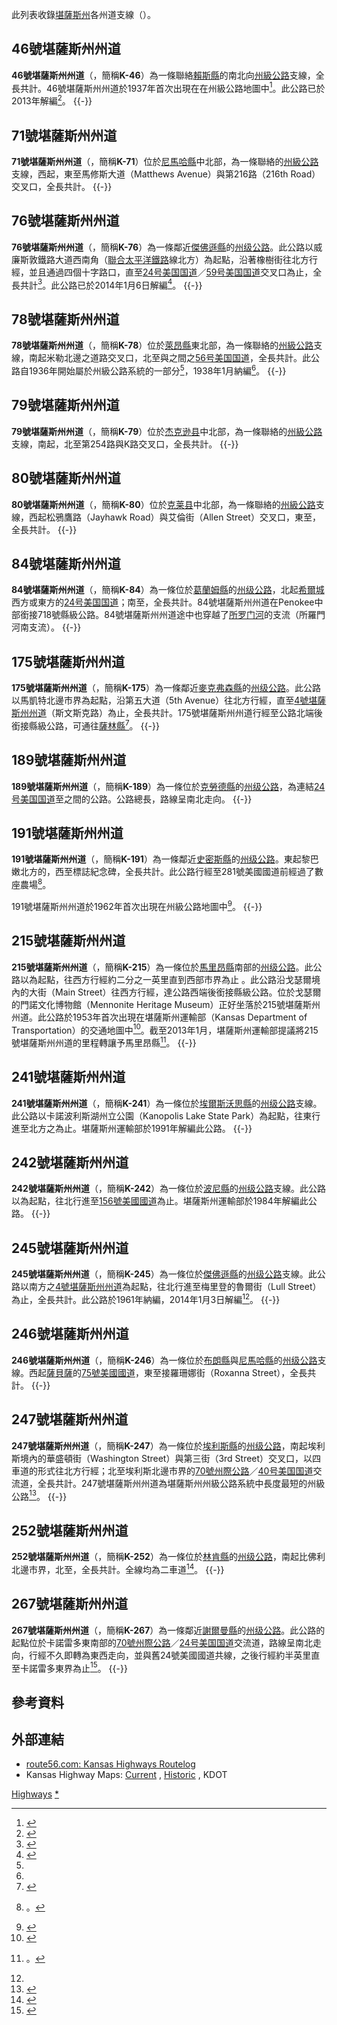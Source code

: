 {{noteTA
|G1=USState
}}
此列表收錄[[堪薩斯州|堪薩斯州]]各州道支線（{{lang|en|spur}}）。

==46號堪薩斯州州道==
{{Infobox road2
|state=KS
|type=KS
|route=46
|established=1937年
|decommissioned=2013年
|length_mi=1.315
|length_ref={{R|PMIS}}
|location=[[賴斯縣_(堪薩斯州)|賴斯縣]]{{le|小里弗 (堪薩斯州)|Little River, Kansas|小里弗}}
}}

'''46號堪薩斯州州道'''（{{lang-en|Kansas State Highway 46}}，簡稱'''K-46'''）為一條聯絡[[賴斯縣_(堪薩斯州)|賴斯縣]]{{le|小里弗 (堪薩斯州)|Little River, Kansas|小里弗}}的南北向[[州級公路|州級公路]]支線，全長共計{{convert|1.315|mi|km}}。46號堪薩斯州州道於1937年首次出現在在州級公路地圖中<ref>{{Cite map | publisher = Kansas Department of Transportation | title = Official State Transportation Map | url = http://www.ksdot.org/burtransplan/maps/HistoricStateMaps/1937Mapside.pdf | edition = 1937 | accessdate = 2008-05-14 | archive-date = 2019-02-19 | archive-url = https://web.archive.org/web/20190219073140/http://www.ksdot.org/burtransplan/maps/HistoricStateMaps/1937Mapside.pdf | dead-url = no }}</ref>。此公路已於2013年解編<ref>{{Cite web|url = http://dmsweb.ksdot.org/AppNetProd/docpop/pdfpop.aspx?KT142_0_0_0=003827808&clienttype=html&doctypeid=114|title = K-46 removal|date = |accessdate = |website = |publisher = KDOT|last = |first = |archive-date = 2017-12-22|archive-url = https://web.archive.org/web/20171222163955/https://dmsweb.ksdot.org/AppNetProd/docpop/pdfpop.aspx?KT142_0_0_0=003827808&clienttype=html&doctypeid=114|dead-url = no}}</ref>。
{{-}}

==71號堪薩斯州州道==
{{Infobox road2
|state=KS
|type=K
|route=71
|length_mi=4.581
|length_ref={{R|PMIS}}
|length_round=3
|location=[[尼馬哈縣_(堪薩斯州)|尼馬哈縣]]{{le|伯恩 (堪薩斯州)|Bern, Kansas|伯恩}}
|formed=
|deleted=
}}

'''71號堪薩斯州州道'''（{{lang-en|Kansas State Highway 71}}，簡稱'''K-71'''）位於[[尼馬哈縣_(堪薩斯州)|尼馬哈縣]]中北部，為一條聯絡{{le|伯恩 (堪薩斯州)|Bern, Kansas|伯恩}}的[[州級公路|州級公路]]支線，西起{{le|63號堪薩斯州州道|K-63 (Kansas highway)}}，東至馬修斯大道（Matthews Avenue）與第216路（216th Road）交叉口，全長共計{{convert|4.581|mi|km}}{{R|PMIS}}{{R|County Maps}}。
{{-}}

==76號堪薩斯州州道==
{{infobox road2
|state=KS
|type=KS
|route=76
|location=[[傑佛遜縣_(堪薩斯州)|傑佛遜縣]]{{le|威廉斯敦 (堪薩斯州)|Williamstown, Kansas|威廉斯敦}}
|length_mi=0.325
|length_ref=<ref name="Google Maps K-76"/>
|length_round=1
|formed=
|deleted=2014年1月6日
}}

'''76號堪薩斯州州道'''（{{lang-en|Kansas State Highway 76}}，簡稱'''K-76'''）為一條鄰近[[傑佛遜縣_(堪薩斯州)|傑佛遜縣]]{{le|威廉斯敦 (堪薩斯州)|Williamstown, Kansas|威廉斯敦}}的[[州级公路|州级公路]]。此公路以威廉斯敦鐵路大道西南角（[[聯合太平洋鐵路|聯合太平洋鐵路]]線北方）為起點，沿著橡樹街往北方行經，並且通過四個十字路口，直至[[24号美国国道|24号美国国道]]／[[59号美国国道|59号美国国道]]交叉口為止，全長共計{{convert|0.325|mi|km}}<ref name="Google Maps K-76">{{google maps|url=https://maps.google.com/maps?saddr=KS-76+N%2FOak+St&daddr=KS-76+N%2FOak+St&hl=en&ll=39.063848,-95.333948&spn=0.016161,0.042014&sll=39.066981,-95.332704&sspn=0.015094,0.042014&geocode=FWoJVAIdXFBR-g%3BFewaVAIdRVNR-g&t=h&mra=ls&z=15|title=Overview of K-76|accessdate=2012-12-28}}</ref>。此公路已於2014年1月6日解編<ref name=K-76>{{cite web|url=http://idmweb.ksdot.org/publiclib/publicdoc.asp?ID=003831438:1|title=Resolution to Withdraw K-76 in Jefferson County, Kansas|publisher=Kansas Department of Transportation|date=2014-01-03|accessdate=2014-01-29}}{{dead link|date=2018年5月 |bot=InternetArchiveBot |fix-attempted=yes }}</ref>。
{{-}}

==78號堪薩斯州州道==
{{Infobox road2
|state=KS
|type=KS
|route=78
|location=[[萊昂縣_(堪薩斯州)|萊昂縣]]{{le|米勒 (堪薩斯州)|Miller, Kansas|米勒}}
|length_mi=1.057
|length_ref={{R|PMIS}}
|length_round=3
|formed={{circa|1938}}
|deleted=
}}

'''78號堪薩斯州州道'''（{{lang-en|Kansas State Highway 78}}，簡稱'''K-78'''）位於[[萊昂縣_(堪薩斯州)|萊昂縣]]東北部，為一條聯絡{{le|米勒 (堪薩斯州)|Miller, Kansas|米勒}}的[[州級公路|州級公路]]支線{{R|PMIS}}{{R|County Maps}}，南起米勒北邊之道路交叉口，北至{{le|阿德邁爾 (堪薩斯州)|Admire, Kansas|阿德邁爾}}與{{le|歐塞奇城 (堪薩斯州)|Osage City, Kansas|歐塞奇城}}之間之[[56号美国国道|56号美国国道]]，全長共計{{convert|1.057|mi|km}}{{R|County Maps}}。此公路自1936年開始屬於州級公路系統的一部分<ref name="1936 map"/>，1938年1月納編<ref name="Jan 1938 map"/>。
{{-}}

==79號堪薩斯州州道==
{{Infobox road2
|state=KS
|type=K
|route=79
|length_mi=3.561
|length_ref={{R|PMIS}}
|length_round=3
|location=[[杰克逊县_(堪萨斯州)|杰克逊县]]{{le|瑟克爾維爾 (堪薩斯州)|Circleville, Kansas|瑟克爾維爾}}
|formed=
|deleted=
}}

'''79號堪薩斯州州道'''（{{lang-en|Kansas State Highway 79}}，簡稱'''K-79'''）位於[[杰克逊县_(堪萨斯州)|杰克逊县]]中北部，為一條聯絡{{le|瑟克爾維爾 (堪薩斯州)|Circleville, Kansas|瑟克爾維爾}}的[[州級公路|州級公路]]支線，南起{{le|16號堪薩斯州州道|K-16 (Kansas highway)}}，北至第254路與K路交叉口，全長共計{{convert|3.561|mi|km}}{{R|PMIS}}{{R|County Maps}}。
{{-}}

==80號堪薩斯州州道==
{{Infobox road2
|state=KS
|type=K
|route=80
|length_mi=3.816
|length_ref={{R|PMIS}}
|length_round=3
|location=[[克莱县_(堪萨斯州)|克莱县]]{{le|摩根維爾 (堪薩斯州)|Morganville, Kansas|摩根維爾}}
|formed=
|deleted=
}}

'''80號堪薩斯州州道'''（{{lang-en|Kansas State Highway 80}}，簡稱'''K-80'''）位於[[克莱县_(堪萨斯州)|克莱县]]中北部，為一條聯絡{{le|摩根維爾 (堪薩斯州)|Morganville, Kansas|摩根維爾}}的[[州級公路|州級公路]]支線，西起松鴉鷹路（Jayhawk Road）與艾倫街（Allen Street）交叉口，東至{{le|15號堪薩斯州州道|K-15 (Kansas highway)}}，全長共計{{convert|3.816|mi|km}}{{R|PMIS}}{{R|County Maps}}。
{{-}}

==84號堪薩斯州州道==
{{infobox road2
|state=KS
|type=K
|route=84
|location=[[葛蘭姆縣_(堪薩斯州)|葛蘭姆縣]]{{le|佩諾基 (堪薩斯州)|Penokee, Kansas|佩諾基}}
|length_mi=0.881
|length_ref={{R|PMIS}}
}}

'''84號堪薩斯州州道'''（{{lang-en|Kansas State Highway 84}}，簡稱'''K-84'''）為一條位於[[葛蘭姆縣_(堪薩斯州)|葛蘭姆縣]]的[[州级公路|州级公路]]，北起[[希爾城_(堪薩斯州)|希爾城]]西方{{convert|6|mi|km}}或{{le|霍克西 (堪薩斯州)|Hoxie, Kansas|霍克西}}東方{{convert|24.5|mi|km}}的[[24号美国国道|24号美国国道]]；南至{{le|佩諾基 (堪薩斯州)|Penokee, Kansas|佩諾基}}，全長共計{{convert|0.881|mi|km}}。84號堪薩斯州州道在Penokee中部銜接718號縣級公路。84號堪薩斯州州道途中也穿越了[[所罗门河|所罗门河]]的支流{{le|所羅門南河|South Fork Solomon River}}（所羅門河南支流）。
{{-}}

==175號堪薩斯州州道==
{{infobox road2
|state=KS
|type=KS
|route=175
|location=[[麥克弗森縣_(堪薩斯州)|麥克弗森縣]]{{le|馬凱特 (堪薩斯州)|Marquette, Kansas|馬凱特}}
|length_mi=0.500
|length_ref={{R|PMIS}}
|length_round=3
|formed=
|deleted=不明
}}

'''175號堪薩斯州州道'''（{{lang-en|Kansas State Highway 175}}，簡稱'''K-175'''）為一條鄰近[[麥克弗森縣_(堪薩斯州)|麥克弗森縣]]{{le|馬凱特 (堪薩斯州)|Marquette, Kansas|馬凱特}}的[[州级公路|州级公路]]。此公路以馬凱特北邊市界為起點，沿第五大道（5th Avenue）往北方行經，直至[[4號堪薩斯州州道|4號堪薩斯州州道]]（斯文斯克路）為止，全長共計{{convert|0.500|mi|km}}。175號堪薩斯州州道行經至公路北端後銜接縣級公路，可通往[[薩林縣_(堪薩斯州)|薩林縣]]{{R|PMIS}}<ref name="Google Maps K-175">{{google maps|url=https://maps.google.com/maps?saddr=Swedonia+St&daddr=KS-175+N%2F5th+Ave&hl=en&ll=38.561892,-97.835526&spn=0.016409,0.042272&sll=38.558964,-97.832404&sspn=0.004103,0.010568&geocode=FbFcTAIdHzEr-g%3BFdp3TAIdLDEr-g&t=h&mra=ls&z=15|title=overview of K-175|accessdate=2012-09-23}}</ref>。
{{-}}

==189號堪薩斯州州道==
{{Infobox road2
|state=KS
|type=KS
|route=189
|length_mi=0.915
|length_ref={{R|PMIS}}
|location=[[克勞德縣_(堪薩斯州)|克勞德縣]]{{le|米爾頓韋爾 (堪薩斯州)|Miltonvale, Kansas|米爾頓韋爾}}
}}

'''189號堪薩斯州州道'''（{{lang-en|Kansas State Highway 189}}，簡稱'''K-189'''）為一條位於[[克勞德縣_(堪薩斯州)|克勞德縣]]的[[州级公路|州级公路]]，為連結[[24号美国国道|24号美国国道]]至{{le|米爾頓韋爾 (堪薩斯州)|Miltonvale, Kansas|米爾頓韋爾}}之間的公路。公路總長{{convert|0.915|mi|km}}，路線呈南北走向。
{{-}}

==191號堪薩斯州州道==
{{Infobox road2
|state=KS
|type=KS
|route=191
|formed=1962年
|length_mi=0.999
|length_ref={{R|PMIS}}
|location=[[史密斯縣_(堪薩斯州)|史密斯縣]]
}}

'''191號堪薩斯州州道'''（{{lang-en|Kansas State Highway 191}}，簡稱'''K-191'''）為一條鄰近[[史密斯縣_(堪薩斯州)|史密斯縣]]{{le|黎巴嫩 (堪薩斯州)|Lebanon, Kansas|黎巴嫩}}的[[州级公路|州级公路]]。東起黎巴嫩北方的{{le|281號美國國道|U.S. Route 281}}，西至{{le|美國本土地理中心|Geographic Center of the Contiguous United States|美國48州地理中心點}}標誌紀念碑，全長共計{{convert|0.999|mi|km}}。此公路行經至281號美國國道前經過了數座農場<ref>{{bing maps|url=http://www.bing.com/maps/#JmNwPXFuNDZwMTZzazd4eiZsdmw9MTUmZGlyPTAmc3R5PWImcnRwPXBvcy4zOS44MjgxOTE1MDc0MDY2NjVfLTk4LjU2MDQ0MTU1NjcwNTk3X25lYXIlMjBTUi0xOTElMkMlMjBMZWJhbm9uJTJDJTIwS1MlMjA2Njk1Ml9fX2FffnBvcy4zOS44MjgxNTU4MDAwNDM4NzRfLTk4LjU3OTI4MTM5MjgyNjRfX19fYV8mbW9kZT1EJnJ0b3A9MH4wfjB+|title=K-191|accessdate=2011-02-26}}。</ref>。

191號堪薩斯州州道於1962年首次出現在州級公路地圖中<ref>{{Cite map | publisher = Kansas Department of Transportation | title = Official State Transportation Map | url = http://www.ksdot.org/burtransplan/maps/HistoricStateMaps/1962Mapside.pdf | format = PDF | edition = 1962 | accessdate = 2008-05-05 | archive-date = 2016-03-04 | archive-url = https://web.archive.org/web/20160304053617/http://www.ksdot.org/burtransplan/maps/HistoricStateMaps/1962Mapside.pdf | dead-url = no }}</ref>。
{{-}}

==215號堪薩斯州州道==
{{Infobox road2
|state=KS
|type=KS
|route=215
|established=1953年
|length_mi=0.488
|length_ref={{R|PMIS}}
|location=[[馬里昂縣_(堪薩斯州)|馬里昂縣]]
}}

'''215號堪薩斯州州道'''（{{lang-en|Kansas State Highway 215}}，簡稱'''K-215'''）為一條位於[[馬里昂縣_(堪薩斯州)|馬里昂縣]]南部的[[州级公路|州级公路]]。此公路以{{le|15號堪薩斯州州道|K-15 (Kansas highway)}}為起點，往西方行經約二分之一英里直到{{le|戈瑟爾 (堪薩斯州)|Goessel, Kansas|戈瑟爾}}西部市界為止 。此公路沿戈瑟爾境內的大街（Main Street）往西方行經，達公路西端後銜接縣級公路。位於戈瑟爾的門諾文化博物館（Mennonite Heritage Museum）正好坐落於215號堪薩斯州州道。此公路於1953年首次出現在堪薩斯州運輸部（Kansas Department of Transportation）的交通地圖中<ref>{{Cite map | publisher = Kansas Department of Transportation | title = Official State Transportation Map | url = http://www.ksdot.org/burtransplan/maps/HistoricStateMaps/1953Mapside.pdf | edition = 1953 | accessdate = 2008-05-05 | archive-date = 2018-11-12 | archive-url = https://web.archive.org/web/20181112061015/http://www.ksdot.org/burtransplan/maps/HistoricStateMaps/1953Mapside.pdf | dead-url = no }}</ref>。截至2013年1月，堪薩斯州運輸部提議將215號堪薩斯州州道的里程轉讓予馬里昂縣<ref name="MCR Jan 2013">{{cite news|title=State requests county takeover|last=Stewart|first=Adam|publisher=''Marion County Record''|date=2013-01-30}}。</ref>。
{{-}}

==241號堪薩斯州州道==
{{infobox road2
|state=KS
|type=KS
|route=241
|location= 埃爾斯沃思縣[[恩派爾鎮區_(堪薩斯州埃爾斯沃思縣)|恩派爾鎮區]]
|length_mi=
|length_ref=
|length_round=
|formed=1960年
|deleted=1991年
}}

'''241號堪薩斯州州道'''（{{lang-en|Kansas State Highway 241}}，簡稱'''K-241'''）為一條位於[[埃爾斯沃思縣_(堪薩斯州)|埃爾斯沃思縣]]的[[州级公路|州级公路]]支線。此公路以卡諾波利斯湖州立公園（Kanopolis Lake State Park）為起點，往東行進至{{le|韋南戈 (堪薩斯州)|Venango, Kansas|韋南戈}}北方之{{le|241號堪薩斯州州道|K-141 (Kansas highway)}}為止。堪薩斯州運輸部於1991年解編此公路。
{{-}}

==242號堪薩斯州州道==
{{infobox road2
|state=KS
|type=KS
|route=242
|location=波尼縣[[波尼鎮區_(堪薩斯州波尼縣)|波尼鎮區]]
|length_mi=
|length_ref=
|length_round=
|formed=1962年
|deleted=1984年
}}

'''242號堪薩斯州州道'''（{{lang-en|Kansas State Highway 242}}，簡稱'''K-242'''）為一條位於[[波尼縣_(堪薩斯州)|波尼縣]]的[[州级公路|州级公路]]支線。此公路以{{le|拉恩堡國家歷史遺址|Fort Larned National Historic Site}}為起點，往北行進至[[156號美國國道|156號美國國道]]為止。堪薩斯州運輸部於1984年解編此公路。
{{-}}

==245號堪薩斯州州道==
{{infobox road2
|state=KS
|type=KS
|route=245
|location= 傑佛遜縣{{le|梅里登 (堪薩斯州)|Meriden, Kansas|梅里登}}
|length_mi=0.330
|length_ref=<ref name="K-76 K-245 Removal">{{cite web|author=Office of the Secretary of Transportation|title=Resolution to Withdraw Highways in Jefferson County|url=http://dmsweb.ksdot.org/AppNetProd/docpop/pdfpop.aspx?KT142_0_0_0=003831438&clienttype=html&doctypeid=114|publisher=Kansas Department of Transportation|date=January 3, 2014|accessdate=April 29, 2017|archive-date=2022-01-11|archive-url=https://web.archive.org/web/20220111200316/https://dmsweb.ksdot.org/AppNetProd/docpop/pdfpop.aspx?KT142_0_0_0=003831438&clienttype=html&doctypeid=114|dead-url=no}}</ref>
|length_round=
|formed=1961年
|deleted=2014年
}}

'''245號堪薩斯州州道'''（{{lang-en|Kansas State Highway 245}}，簡稱'''K-245'''）為一條位於[[傑佛遜縣_(堪薩斯州)|傑佛遜縣]]的[[州级公路|州级公路]]支線。此公路以{{le|梅里登 (堪薩斯州)|Meriden, Kansas|梅里登}}南方之[[4號堪薩斯州州道|4號堪薩斯州州道]]為起點，往北行進至梅里登的魯爾街（Lull Street）為止，全長共計{{convert|0.330|mi|km}}。此公路於1961年納編，2014年1月3日解編<ref name="K-76 K-245 Removal"/>。
{{-}}

==246號堪薩斯州州道==
{{infobox road2
|state=KS
|type=KS
|route=246
|location= [[薩貝薩_(堪薩斯州)|薩貝薩]]（[[布朗縣_(堪薩斯州)|布朗縣]]、[[尼馬哈縣_(堪薩斯州)|尼馬哈縣]]）<br/>{{le|莫里爾 (堪薩斯州)|Morill, Kansas|莫里爾}}（布朗縣）
|length_mi=5.572
|length_ref={{R|PMIS}}
|length_round=
}}

'''246號堪薩斯州州道'''（{{lang-en|Kansas State Highway 246}}，簡稱'''K-246'''）為一條位於[[布朗縣_(堪薩斯州)|布朗縣]]與[[尼馬哈縣_(堪薩斯州)|尼馬哈縣]]的[[州级公路|州级公路]]支線。西起[[薩貝薩_(堪薩斯州)|薩貝薩]]的[[75號美國國道|75號美國國道]]，東至{{le|莫里爾 (堪薩斯州)|Morill, Kansas|莫里爾}}接羅珊娜街（Roxanna Street），全長共計{{convert|5.572|mi|km}}。
{{KSinttop|length_ref={{R|PMIS}}}}
{{KSint
|county=尼馬哈縣
|county2=布朗縣
|location=薩貝薩
|mile=0.000
|road={{jct|state=KS|US|75|city1=霍爾頓|location2=[[奧本_(內布拉斯加州)|奧本]]|name1=橡實路}}
|notes=公路西端
}}
{{KSint
|county=布朗縣
|location=莫里爾
|mile=5.572
|road=羅珊娜街
|notes=公路東端
}}
{{Jctbtm}}
{{-}}

==247號堪薩斯州州道==
{{Infobox road2
|state=KS
|type=KS
|route=247
|location=[[埃利斯縣_(堪薩斯州)|埃利斯縣]]{{le|埃利斯 (堪薩斯州)|Ellis, Kansas|埃利斯}}
|length_mi=0.123
|length_ref={{R|PMIS}}
|length_round=3
|formed=
|deleted=
}}
'''247號堪薩斯州州道'''（{{lang-en|Kansas State Highway 247}}，簡稱'''K-247'''）為一條位於[[埃利斯縣_(堪薩斯州)|埃利斯縣]]{{le|埃利斯 (堪薩斯州)|Ellis, Kansas|埃利斯}}的[[州级公路|州级公路]]，南起埃利斯境內的華盛頓街（Washington Street）與第三街（3rd Street）交叉口，以四車道的形式往北方行經；北至埃利斯北邊市界的[[70號州際公路|70號州際公路]]／[[40号美国国道|40号美国国道]]交流道，全長共計{{convert|0.123|mi|km}}。247號堪薩斯州州道為堪薩斯州州級公路系統中長度最短的州級公路{{R|PMIS}}<ref name="Google Maps K-247">{{google maps|url=http://maps.google.com/maps?f=d&hl=en&geocode=11218047231791666715,38.949639,-99.560131%3B3965912113037121316,38.948341,-99.560140&saddr=38.949793,-99.560133&daddr=KS-247+%4038.948341,+-99.560140&mra=dme&mrcr=0&mrsp=0&sz=18&sll=38.949384,-99.55979&sspn=0.002854,0.00545&ie=UTF8&z=18|title=overview of K-247|accessdate=2012-09-23}}</ref>。
{{-}}

==252號堪薩斯州州道==
{{Infobox road2
|state=KS
|type=KS
|route=252
|location=[[林肯縣_(堪薩斯州)|林肯縣]]{{le|比佛利 (堪薩斯州)|Beverly, Kansas|比佛利}}
|length_mi=0.453
|length_ref={{R|PMIS}}
|length_round=3
|formed=
|deleted=
}}

'''252號堪薩斯州州道'''（{{lang-en|Kansas State Highway 252}}，簡稱'''K-252'''）為一條位於[[林肯縣_(堪薩斯州)|林肯縣]]{{le|比佛利 (堪薩斯州)|Beverly, Kansas|比佛利}}的[[州级公路|州级公路]]，南起比佛利北邊市界，北至{{le|18號堪薩斯州州道|K-18 (Kansas highway)}}，全長共計{{convert|0.453|mi|km}}。全線均為二車道<ref name="Google Maps K-252">{{google maps|url = http://goo.gl/maps/R3IAQ|accessdate = 2012-12-28}}</ref>。
{{-}}

==267號堪薩斯州州道==
{{Infobox road2
|state=KS
|type=KS
|route=267
|location=[[謝爾曼縣_(堪薩斯州)|謝爾曼縣]]{{le|卡諾雷多 (堪薩斯州)|Kanorado, Kansas|卡諾雷多}}
|length_mi=0.837
|length_ref={{R|PMIS}}
|length_round=3
|formed=
|deleted=
}}

'''267號堪薩斯州州道'''（{{lang-en|Kansas State Highway 267}}，簡稱'''K-267'''）為一條鄰近[[謝爾曼縣_(堪薩斯州)|謝爾曼縣]]{{le|卡諾雷多 (堪薩斯州)|Kanorado, Kansas|卡諾雷多}}的[[州级公路|州级公路]]。此公路的起點位於卡諾雷多東南部的[[70號州際公路|70號州際公路]]／[[24号美国国道|24号美国国道]]交流道，路線呈南北走向，行經不久即轉為東西走向，並與舊24號美國國道共線，之後行經約半英里直至卡諾雷多東界為止{{R|PMIS}}<ref name="Google Maps K-267">{{google maps|url=https://maps.google.com/maps?saddr=Old+US+Hwy+24&daddr=KS-267&hl=en&sll=39.332571,-102.020309&sspn=0.013643,0.033023&geocode=FYItWAIdcBrr-Q%3BFZoeWAIdAj_r-Q&t=h&mra=ls&z=17|title=overview of K-267|accessdate=2012-09-23}}</ref>。
{{-}}

==參考資料==
{{Reflist|30em|refs=
<ref name="County Maps">{{cite map|author=Bureau of Transportation Planning|title=General County Highway Maps (half inch)|date=April 2017|url=http://ksdot.maps.arcgis.com/apps/webappviewer/index.html?id=b90fa96277e148f9800fb1b6a2d584f1|scale=1:125,000|publisher=Kansas Department of Transportation|location=Topeka, KS|format=PDF|access-date=2017-04-30}}</ref>
<ref name="1936 map">{{cite map|title=Kansas State Highway System|publisher=Kansas State Highway Commission|edition=1936|url=https://www.ksdot.org/Assets/wwwksdotorg/bureaus/burTransPlan/maps/HistoricStateMaps/1936Mapside.pdf|section=|format=PDF|accessdate=2017-04-30}}</ref>
<ref name="Jan 1938 map">{{cite map|title=Kansas State Highway System|publisher=Kansas State Highway Commission|edition=January 1938|url=https://www.ksdot.org/Assets/wwwksdotorg/bureaus/burTransPlan/maps/HistoricStateMaps/1938JanuaryMapside.pdf|sections=B4, D12|format=PDF|accessdate=2017-04-23}}</ref>
<ref name="PMIS">{{cite web|author=Staff|url=http://www.ksdot.org/matreslab/pmis/query.asp|title=Pavement Management Information System|publisher=Kansas Department of Transportation|year=2016|accessdate=2017-04-16}}</ref>
}}

==外部連結==
*[http://www.route56.com/highways/highways.php route56.com: Kansas Highways Routelog] {{Wayback|url=http://www.route56.com/highways/highways.php |date=20190604113630 }}
* Kansas Highway Maps: [http://www.ksdot.org/burtransplan/maps/MapsState.asp Current] {{Wayback|url=http://www.ksdot.org/burtransplan/maps/MapsState.asp |date=20160507230256 }}, [http://www.ksdot.org/burtransplan/maps/HistoricStateMaps.asp Historic] {{Wayback|url=http://www.ksdot.org/burtransplan/maps/HistoricStateMaps.asp |date=20101219115640 }}, KDOT

[[Category:堪薩斯州道路列表|Highways]]
[[Category:堪薩斯州州道|*]]
<!--[[Category:短於1英里的美國州級道路|Kansas]]-->
